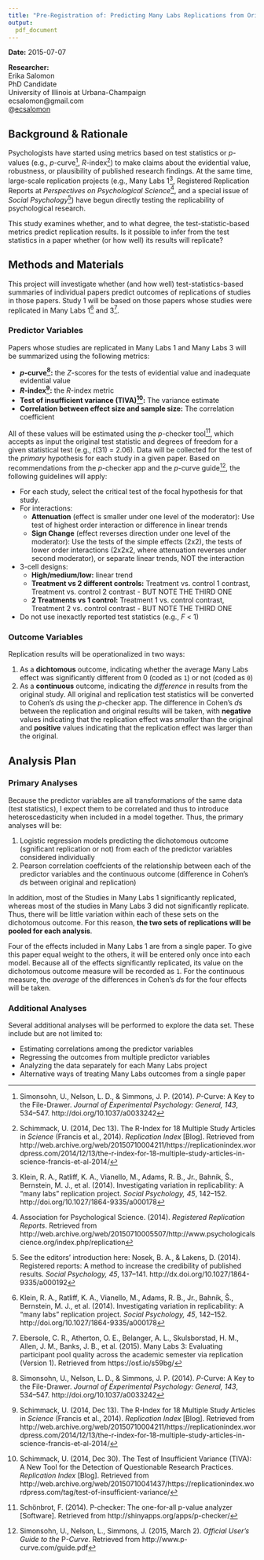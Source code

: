 ```yaml
---
title: "Pre-Registration of: Predicting Many Labs Replications from Original Paper Statistics"
output: 
  pdf_document
---
```


**Date:** 2015-07-07

**Researcher:**  
Erika Salomon  
PhD Candidate  
University of Illinois at Urbana-Champaign  
ecsalomon@gmail.com  
@[ecsalomon](http://twitter.com/ecsalomon)

## Background & Rationale

Psychologists have started using metrics based on test statistics or *p*-values
(e.g., *p*-curve[^fn-p-curve], *R*-index[^fn-r-index]) to make claims about the evidential value, robustness, or plausibility of published research findings. At the same time,  large-scale replication projects (e.g., Many Labs 1[^fn-ml1], Registered Replication Reports at *Perspectives on Psychological Science*[^fn-rrr], and a special issue of *Social Psychology*[^fn-socpsy]) have begun directly testing the replicability of psychological research.

This study examines whether, and to what degree, the test-statistic-based
metrics predict replication results. Is it possible to infer from the test
statistics in a paper whether (or how well) its results will replicate?


## Methods and Materials

This project will investigate whether (and how well) test-statistics-based summaries of individual papers predict outcomes of replications of studies in those papers. Study 1 will be based on those papers whose studies were replicated in Many Labs 1[^fn-ml1] and 3[^fn-ml3].


### Predictor Variables

Papers whose studies are replicated in Many Labs 1 and Many Labs 3 will be
summarized using the following metrics:

+ ***p*-curve[^fn-p-curve]:** the *Z*-scores for the tests of evidential value and inadequate evidential value
+ ***R*-index[^fn-r-index]:** the *R*-index metric
+ **Test of insufficient variance (TIVA)[^fn-tiva]:** The variance estimate
+ **Correlation between effect size and sample size:** The correlation coefficient

All of these values will be estimated using the *p*-checker tool[^fn-p-checker], which accepts as input the original test statistic and degrees of freedom for a given
statistical test (e.g., *t*(31) = 2.06). Data will be collected for the test of
the *primary* hypothesis for each study in a given paper. Based on
recommendations from the *p*-checker app and the *p*-curve guide[^fn-p-guide], the following guidelines will apply:

+ For each study, select the critical test of the focal hypothesis for that study.
+ For interactions:
    - **Attenuation** (effect is smaller under one level of the moderator): Use test of highest order interaction or difference in linear trends
    - **Sign Change** (effect reverses direction under one level of the moderator): Use the tests of the simple effects (2x2), the tests of lower order interactions (2x2x2, where attenuation reverses under second moderator), or separate linear trends, NOT the interaction
+ 3-cell designs:
    - **High/medium/low:** linear trend
    - **Treatment vs 2 different controls:** Treatment vs. control 1 contrast, Treatment vs. control 2 contrast - BUT NOTE THE THIRD ONE
    - **2 Treatments vs 1 control:** Treatment 1 vs. control contrast, Treatment 2 vs. control contrast - BUT NOTE THE THIRD ONE
+ Do not use inexactly reported test statistics (e.g., *F* < 1)



### Outcome Variables

Replication results will be operationalized in two ways:

1. As a **dichtomous** outcome, indicating whether the average Many Labs effect was significantly different from 0 (coded as `1`) or not (coded as `0`)
2. As a **continuous** outcome, indicating the *difference* in results from the original study. All original and replication test statistics will be converted to Cohen's *d*s using the *p*-checker app. The difference in Cohen's *d*s between the replication and original results will be taken, with **negative** values indicating that the replication effect was *smaller* than the original and **positive** values indicating that the replication effect was larger than the original.


## Analysis Plan

### Primary Analyses

Because the predictor variables are all transformations of the same data (test
statistics), I expect them to be correlated and thus to introduce
heteroscedasticity when included in a model together. Thus, the primary analyses
will be:

1. Logistic regression models predicting the dichotomous outcome (sgnificant replication or not) from each of the predictor variables considered individually
2. Pearson correlation coeffcients of the relationship between each of the predictor variables and the continuous outcome (difference in Cohen's *d*s between original and replication)

In addition, most of the Studies in Many Labs 1 significantly replicated,
whereas most of the studies in Many Labs 3 did not significantly replicate.
Thus, there will be little variation within each of these sets on the
dichotomous outcome. For this reason,
**the two sets of replications will be pooled for each analysis**.

Four of the effects included in Many Labs 1 are from a single paper. To give this paper equal weight to the others, it will be entered only once into each model. Because all of the effects significantly replicated, its value on the dichotomous outcome measure will be recorded as `1`. For the continuous measure, the *average* of the differences in Cohen's *d*s for the four effects will be taken.

### Additional Analyses

Several additional analyses will be performed to explore the data set. These
include but are not limited to:

+ Estimating correlations among the predictor variables
+ Regressing the outcomes from multiple predictor variables
+ Analyzing the data separately for each Many Labs project
+ Alternative ways of treating Many Labs outcomes from a single paper



[^fn-p-curve]: Simonsohn, U., Nelson, L. D., & Simmons, J. P. (2014). *P*-Curve: A Key to the File-Drawer. *Journal of Experimental Psychology: General, 143*, 534–547. http://doi.org/10.1037/a0033242

[^fn-r-index]: Schimmack, U. (2014, Dec 13). The R-Index for 18 Multiple Study Articles in *Science* (Francis et al., 2014). *Replication Index* [Blog]. Retrieved from http://web.archive.org/web/20150710004211/https://replicationindex.wordpress.com/2014/12/13/the-r-index-for-18-multiple-study-articles-in-science-francis-et-al-2014/

[^fn-ml1]: Klein, R. A., Ratliff, K. A., Vianello, M., Adams, R. B., Jr., Bahník, Š., Bernstein, M. J., et al. (2014). Investigating variation in replicability: A “many labs” replication project. *Social Psychology, 45*, 142–152. http://doi.org/10.1027/1864-9335/a000178

[^fn-rrr]: Association for Psychological Science. (2014). *Registered Replication Reports*. Retrieved from http://web.archive.org/web/20150710005507/http://www.psychologicalscience.org/index.php/replication

[^fn-socpsy]: See the editors' introduction here: Nosek, B. A., & Lakens, D. (2014). Registered reports: A method to increase the credibility of published results. *Social Psychology, 45*, 137–141. http://dx.doi.org/10.1027/1864-9335/a000192

[^fn-ml3]: Ebersole, C. R., Atherton, O. E., Belanger, A. L., Skulsborstad, H. M., Allen, J. M., Banks, J. B., et al. (2015). Many Labs 3: Evaluating participant pool quality across the academic semester via replication (Version 1). Retrieved from https://osf.io/s59bg/

[^fn-tiva]: Schimmack, U. (2014, Dec 30). The Test of Insufficient Variance (TIVA): A New Tool for the Detection of Questionable Research Practices. *Replication Index* [Blog]. Retrieved from http://web.archive.org/web/20150710041437/https://replicationindex.wordpress.com/tag/test-of-insufficient-variance/

[^fn-p-checker]: Schönbrot, F. (2014). P-checker: The one-for-all p-value analyzer [Software]. Retrieved from http://shinyapps.org/apps/p-checker/

[^fn-p-guide]: Simonsohn, U., Nelson, L., Simmons, J. (2015, March 2). *Official User's Guide to the* P*-Curve*. Retrieved from http://www.p-curve.com/guide.pdf